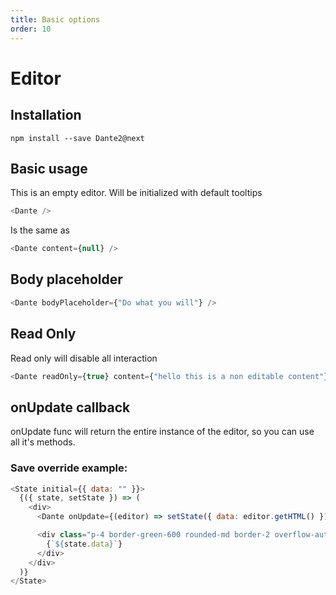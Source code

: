 ```yaml
---
title: Basic options
order: 10
---
```


# Editor

## Installation

`npm install --save Dante2@next`

## Basic usage

This is an empty editor. Will be initialized with default tooltips

```js live=true
<Dante />
```

Is the same as

```js live=true
<Dante content={null} />
```

## Body placeholder

```js live=true
<Dante bodyPlaceholder={"Do what you will"} />
```

## Read Only

Read only will disable all interaction

```js live=true
<Dante readOnly={true} content={"hello this is a non editable content"} />
```

## onUpdate callback

onUpdate func will return the entire instance of the editor, so you can use all it's methods.

### Save override example:

```js live=true
<State initial={{ data: "" }}>
  {({ state, setState }) => (
    <div>
      <Dante onUpdate={(editor) => setState({ data: editor.getHTML() })} />

      <div class="p-4 border-green-600 rounded-md border-2 overflow-auto">
        {`${state.data}`}
      </div>
    </div>
  )}
</State>
```
